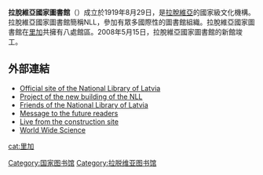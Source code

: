 {{Infobox library
| library_name      = 拉脱维亚国家图书馆
| image              = National Bibliothek Lettlands 1.jpg
| country            = {{LAT}}
| type               = [[国家图书馆|国家图书馆]]
| location          =[[里加|里加]]
| established       = {{Start date and age|df=yes|1919|08|29|paren=yes}}
| collection_size   = 410万图书及其他出版物
| budget            =
| director          = Andris Vilks
| num_employees     = 480
| website           = {{official}}
}}
'''拉脫維亞國家圖書館'''（{{lang-lv|Latvijas Nacionālā bibliotēka}}）成立於1919年8月29日，是[[拉脫維亞|拉脫維亞]]的國家級文化機構。拉脫維亞國家圖書館簡稱NLL，參加有眾多國際性的圖書館組織。拉脫維亞國家圖書館在[[里加|里加]]共擁有八處館區。2008年5月15日，拉脫維亞國家圖書館的新館竣工。

== 外部連結 ==
* [http://www.lnb.lv/en Official site of the National Library of Latvia] {{Wayback|url=http://www.lnb.lv/en |date=20121122085323 }}
* [https://web.archive.org/web/20090621014811/http://www.gaismaspils.lv/gp/index.php?m=start&s=start&l=en Project of the new building of the NLL]
* [https://web.archive.org/web/20080818115808/http://www.gaisma.lv/enn/ Friends of the National Library of Latvia]
* [https://web.archive.org/web/20110722162215/http://www.gaismaspils.lv/gp/index.php?l=en Message to the future readers]
* [https://web.archive.org/web/20080813143102/http://www.gaisma.lv/enn/webcam/valguma/ Live from the construction site]
* [http://www.worldwidescience.org World Wide Science] {{Wayback|url=http://www.worldwidescience.org/ |date=20110702032208 }}

{{coord|56.950882|24.120897|type:landmark_region:LV-RIX|display=title}}
{{欧洲题目|国家图书馆}}
{{Authority control}}

[[Category:国家图书馆|Category:国家图书馆]]
[[Category:拉脱维亚图书馆|Category:拉脱维亚图书馆]]
[[cat:里加|cat:里加]]